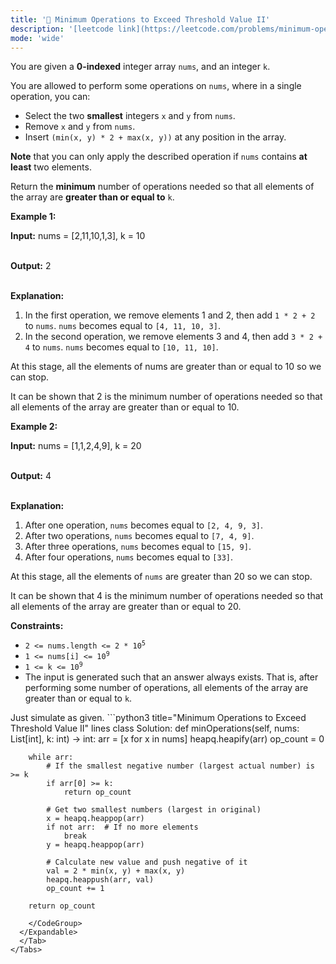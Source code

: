 ```yaml
---
title: '🧀 Minimum Operations to Exceed Threshold Value II'
description: '[leetcode link](https://leetcode.com/problems/minimum-operations-to-exceed-threshold-value-ii/description/)'
mode: 'wide'
---
```

<Tabs>
  <Tab title="Question" icon="circle-question" iconType="regular">
    <Card>
      <p>You are given a <strong>0-indexed</strong> integer array <code>nums</code>, and an integer <code>k</code>.</p>  <p>You are allowed to perform some operations on <code>nums</code>, where in a single operation, you can:</p>  <ul>  <li>Select the two <strong>smallest</strong> integers <code>x</code> and <code>y</code> from <code>nums</code>.</li>  <li>Remove <code>x</code> and <code>y</code> from <code>nums</code>.</li>  <li>Insert <code>(min(x, y) * 2 + max(x, y))</code> at any position in the array.</li> </ul>  <p><strong>Note</strong> that you can only apply the described operation if <code>nums</code> contains <strong>at least</strong> two elements.</p>  <p>Return the <strong>minimum</strong> number of operations needed so that all elements of the array are <strong>greater than or equal to</strong> <code>k</code>.</p>   <p><strong class="example">Example 1:</strong></p>  <div class="example-block"> <p><strong>Input:</strong> <span class="example-io">nums = [2,11,10,1,3], k = 10</span></p>  <p><br/> <strong>Output:</strong> <span class="example-io">2</span></p>  <p><br/> <strong>Explanation:</strong></p>  <ol>  <li>In the first operation, we remove elements 1 and 2, then add <code>1 * 2 + 2</code> to <code>nums</code>. <code>nums</code> becomes equal to <code>[4, 11, 10, 3]</code>.</li>  <li>In the second operation, we remove elements 3 and 4, then add <code>3 * 2 + 4</code> to <code>nums</code>. <code>nums</code> becomes equal to <code>[10, 11, 10]</code>.</li> </ol>  <p>At this stage, all the elements of nums are greater than or equal to 10 so we can stop.&nbsp;</p>  <p>It can be shown that 2 is the minimum number of operations needed so that all elements of the array are greater than or equal to 10.</p> </div>  <p><strong class="example">Example 2:</strong></p>  <div class="example-block"> <p><strong>Input:</strong> <span class="example-io">nums = [1,1,2,4,9], k = 20</span></p>  <p><br/> <strong>Output:</strong> <span class="example-io">4</span></p>  <p><br/> <strong>Explanation:</strong></p>  <ol>  <li>After one operation, <code>nums</code> becomes equal to <code>[2, 4, 9, 3]</code>.&nbsp;</li>  <li>After two operations, <code>nums</code> becomes equal to <code>[7, 4, 9]</code>.&nbsp;</li>  <li>After three operations, <code>nums</code> becomes equal to <code>[15, 9]</code>.&nbsp;</li>  <li>After four operations, <code>nums</code> becomes equal to <code>[33]</code>.</li> </ol>  <p>At this stage, all the elements of <code>nums</code> are greater than 20 so we can stop.&nbsp;</p>  <p>It can be shown that 4 is the minimum number of operations needed so that all elements of the array are greater than or equal to 20.</p> </div>   <p><strong>Constraints:</strong></p>  <ul>  <li><code>2 &lt;= nums.length &lt;= 2 * 10<sup>5</sup></code></li>  <li><code>1 &lt;= nums[i] &lt;= 10<sup>9</sup></code></li>  <li><code>1 &lt;= k &lt;= 10<sup>9</sup></code></li>  <li>The input is generated such that an answer always exists. That is, after performing some number of operations, all elements of the array are greater than or equal to <code>k</code>.</li> </ul> 
    </Card>
  </Tab>
  <Tab title="Solution" icon="lightbulb" iconType="regular" >
    <Card>
      Just simulate as given. 
    </Card>
  <Expandable title="code">
    <CodeGroup dropdown>
```python3 title="Minimum Operations to Exceed Threshold Value II" lines
class Solution:
    def minOperations(self, nums: List[int], k: int) -> int:
        arr = [x for x in nums]
        heapq.heapify(arr)
        op_count = 0
        
        while arr:
            # If the smallest negative number (largest actual number) is >= k
            if arr[0] >= k:
                return op_count
                
            # Get two smallest numbers (largest in original)
            x = heapq.heappop(arr)
            if not arr:  # If no more elements
                break
            y = heapq.heappop(arr)
            
            # Calculate new value and push negative of it
            val = 2 * min(x, y) + max(x, y)
            heapq.heappush(arr, val)
            op_count += 1
        
        return op_count
```
    </CodeGroup>
  </Expandable>
  </Tab>
</Tabs>